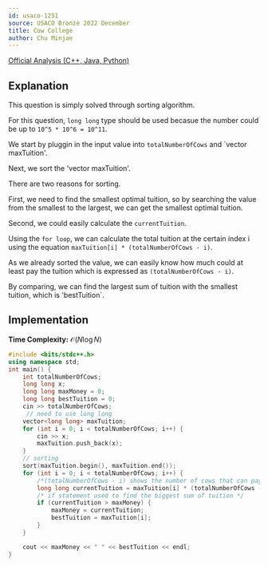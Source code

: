 ```yaml
---
id: usaco-1251
source: USACO Bronze 2022 December
title: Cow College
author: Chu Minjae
---
```

[Official Analysis (C++, Java, Python)](http://www.usaco.org/current/data/sol_prob1_bronze_dec22.html)

## Explanation

This question is simply solved through sorting algorithm.

For this question, `long long` type should be used becasue the number could be up to `10^5 * 10^6 = 10^11`.

We start by pluggin in the input value into `totalNumberOfCows` and `vector maxTuition'.

Next, we sort the 'vector maxTuition'.

There are two reasons for sorting.

First, we need to find the smallest optimal tuition, so by searching the value from the smallest to the largest, we can get the smallest optimal tuition.

Second, we could easily calculate the `currentTuition`.

Using the `for loop`, we can calculate the total tuition at the certain index i using the equation `maxTuition[i] * (totalNumberOfCows - i)`.

As we already sorted the value, we can easily know how much could at least pay the tuition which is expressed as `(totalNumberOfCows - i)`.

By comparing, we can find the largest sum of tuition with the smallest tuition, which is 'bestTuition`.


## Implementation

**Time Complexity:** $\mathcal{O}(N \log N)$

<LanguageSection>
<CPPSection>

```cpp
#include <bits/stdc++.h>
using namespace std;
int main() {
	int totalNumberOfCows;
	long long x;
	long long maxMoney = 0;
	long long bestTuition = 0;
	cin >> totalNumberOfCows;
	 // need to use long long
	vector<long long> maxTuition;
	for (int i = 0; i < totalNumberOfCows; i++) {
		cin >> x;
		maxTuition.push_back(x);
	}
	// sorting
	sort(maxTuition.begin(), maxTuition.end());
	for (int i = 0; i < totalNumberOfCows; i++) {
		/*(totalNumberOfCows - i) shows the number of cows that can pay the tuition.*/
		long long currentTuition = maxTuition[i] * (totalNumberOfCows - i);
		/* if statement used to find the biggest sum of tuition */
		if (currentTuition > maxMoney) {
			maxMoney = currentTuition;
			bestTuition = maxTuition[i];
		}
	}

	cout << maxMoney << " " << bestTuition << endl;
}
```

</CPPSection>
</LanguageSection>
